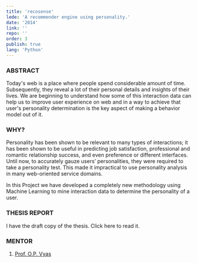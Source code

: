 ```yaml
---
title: 'recosense'
lede: 'A recommender engine using personality.'
date: '2014'
link: ''
repo: ''
order: 3
publish: true
lang: 'Python'
---
```



### ABSTRACT

Today's web is a place where people spend considerable amount of time. Subsequently, they reveal a lot of their personal details and insights of their lives. We are beginning to understand how some of this interaction data can help us to improve user experience on web and in a way to achieve that user's personality determination is the key aspect of making a behavior model out of it.

### WHY?

Personality has been shown to be relevant to many types of interactions; it has been shown to be useful in predicting job satisfaction, professional and romantic relationship success, and even preference or different interfaces. Until now, to accurately gauze users’ personalities, they were required to take a personality test. This made it impractical to use personality analysis in many web-oriented service domains.

In this Project we have developed a completely new methodology using Machine Learning to mine interaction data to determine the personality of a user.

### THESIS REPORT

I have the draft copy of the thesis. Click <XA href={pdf}>here</XA> to read it.

### MENTOR

1. [Prof. O.P. Vyas](https://scholar.google.co.in/citations?user=9-NwhCAAAAAJ)
